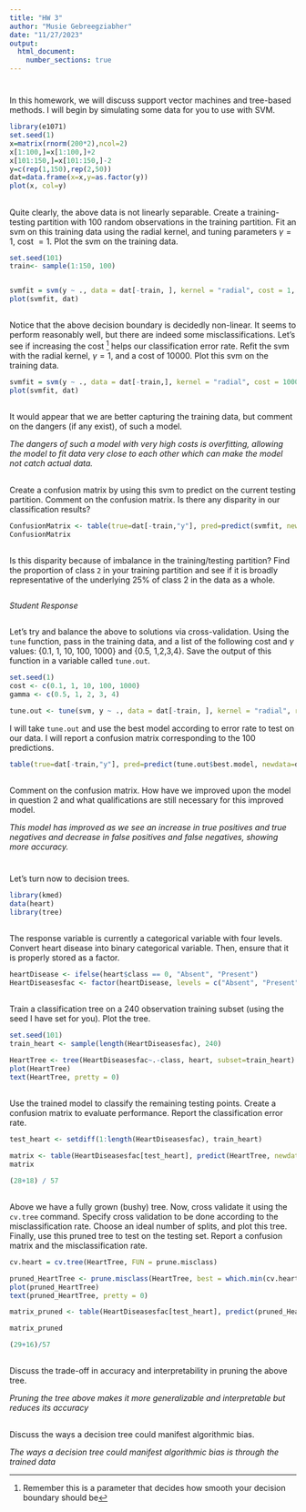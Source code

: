 ```yaml
---
title: "HW 3"
author: "Musie Gebreegziabher"
date: "11/27/2023"
output: 
  html_document:
    number_sections: true
---
```


# 

In this homework, we will discuss support vector machines and tree-based methods.  I will begin by simulating some data for you to use with SVM. 

```r
library(e1071)
set.seed(1) 
x=matrix(rnorm(200*2),ncol=2)
x[1:100,]=x[1:100,]+2
x[101:150,]=x[101:150,]-2
y=c(rep(1,150),rep(2,50))
dat=data.frame(x=x,y=as.factor(y))
plot(x, col=y)

```


##

Quite clearly, the above data is not linearly separable.  Create a training-testing partition with 100 random observations in the training partition.  Fit an svm on this training data using the radial kernel, and tuning parameters $\gamma=1$, cost $=1$.  Plot the svm on the training data.  

```r
set.seed(101)
train<- sample(1:150, 100)


svmfit = svm(y ~ ., data = dat[-train, ], kernel = "radial", cost = 1, gamma = 1, scale = FALSE)
plot(svmfit, dat)
```

##

Notice that the above decision boundary is decidedly non-linear.  It seems to perform reasonably well, but there are indeed some misclassifications.  Let's see if increasing the cost ^[Remember this is a parameter that decides how smooth your decision boundary should be] helps our classification error rate.  Refit the svm with the radial kernel, $\gamma=1$, and a cost of 10000.  Plot this svm on the training data. 

```r
svmfit = svm(y ~ ., data = dat[-train,], kernel = "radial", cost = 10000, gamma = 1, scale = FALSE)
plot(svmfit, dat)
```

##

It would appear that we are better capturing the training data, but comment on the dangers (if any exist), of such a model. 

*The dangers of such a model with very high costs is overfitting, allowing the model to fit data very close to each other which can make the model not catch actual data.*

##

Create a confusion matrix by using this svm to predict on the current testing partition.  Comment on the confusion matrix.  Is there any disparity in our classification results?    

```r
ConfusionMatrix <- table(true=dat[-train,"y"], pred=predict(svmfit, newdata=dat[-train,]))
ConfusionMatrix
```


##

Is this disparity because of imbalance in the training/testing partition?  Find the proportion of class `2` in your training partition and see if it is broadly representative of the underlying 25\% of class 2 in the data as a whole.  

```r

```

*Student Response*

##

Let's try and balance the above to solutions via cross-validation.  Using the `tune` function, pass in the training data, and a list of the following cost and $\gamma$ values: {0.1, 1, 10, 100, 1000} and {0.5, 1,2,3,4}.  Save the output of this function in a variable called `tune.out`.  

```r
set.seed(1)
cost <- c(0.1, 1, 10, 100, 1000)
gamma <- c(0.5, 1, 2, 3, 4)

tune.out <- tune(svm, y ~ ., data = dat[-train, ], kernel = "radial", ranges = list(cost = cost, gamma = gamma))
```

I will take `tune.out` and use the best model according to error rate to test on our data.  I will report a confusion matrix corresponding to the 100 predictions.  


```r
table(true=dat[-train,"y"], pred=predict(tune.out$best.model, newdata=dat[-train,]))
```

##

Comment on the confusion matrix.  How have we improved upon the model in question 2 and what qualifications are still necessary for this improved model.  

*This model has improved as we see an increase in true positives and true negatives and decrease in false positives and false negatives, showing more accuracy. *

# 
Let's turn now to decision trees.  

```r

library(kmed)
data(heart)
library(tree)

```

## 

The response variable is currently a categorical variable with four levels.  Convert heart disease into binary categorical variable.  Then, ensure that it is properly stored as a factor. 

```r
heartDisease <- ifelse(heart$class == 0, "Absent", "Present")
HeartDiseasesfac <- factor(heartDisease, levels = c("Absent", "Present"))
```

## 

Train a classification tree on a 240 observation training subset (using the seed I have set for you).  Plot the tree.  

```r
set.seed(101)
train_heart <- sample(length(HeartDiseasesfac), 240)

HeartTree <- tree(HeartDiseasesfac~.-class, heart, subset=train_heart)
plot(HeartTree)
text(HeartTree, pretty = 0)
```


## 

Use the trained model to classify the remaining testing points.  Create a confusion matrix to evaluate performance.  Report the classification error rate.  

```r
test_heart <- setdiff(1:length(HeartDiseasesfac), train_heart)

matrix <- table(HeartDiseasesfac[test_heart], predict(HeartTree, newdata = heart[test_heart, ], type = "class"))
matrix

(28+18) / 57
```

##  

Above we have a fully grown (bushy) tree.  Now, cross validate it using the `cv.tree` command.  Specify cross validation to be done according to the misclassification rate.  Choose an ideal number of splits, and plot this tree.  Finally, use this pruned tree to test on the testing set.  Report a confusion matrix and the misclassification rate.  

```r
cv.heart = cv.tree(HeartTree, FUN = prune.misclass)

pruned_HeartTree <- prune.misclass(HeartTree, best = which.min(cv.heart$dev))
plot(pruned_HeartTree)
text(pruned_HeartTree, pretty = 0)

matrix_pruned <- table(HeartDiseasesfac[test_heart], predict(pruned_HeartTree, newdata = heart[test_heart, ], type = "class"))

matrix_pruned

(29+16)/57

```


##

Discuss the trade-off in accuracy and interpretability in pruning the above tree. 

*Pruning the tree above makes it more generalizable and interpretable but reduces its accuracy *

## 

Discuss the ways a decision tree could manifest algorithmic bias.  

*The ways a decision tree could manifest algorithmic bias is through the trained data*